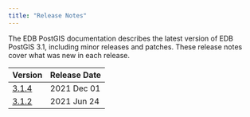 ```yaml
---
title: "Release Notes"
---
```

The EDB PostGIS documentation describes the latest version of EDB PostGIS 3.1, 
including minor releases and patches. These release notes 
cover what was new in each release. 

| Version | Release Date | 
| ------- | ------------ | 
| [3.1.4](10_rel_notes314) | 2021 Dec 01 |
| [3.1.2](11_rel_notes312) | 2021 Jun 24|




